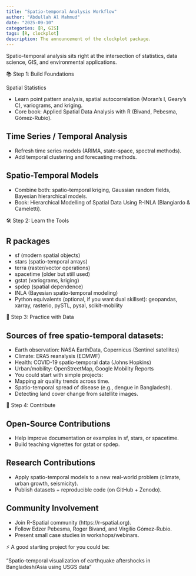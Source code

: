 ```yaml
---
title: "Spatio-temporal Analysis Workflow"
author: "Abdullah Al Mahmud"
date: "2025-09-10"
categories: [R, GIS]
tags: [R, clockplot]
description: The announcement of the clockplot package.
---
```


Spatio-temporal analysis sits right at the intersection of statistics, data science, GIS, and environmental applications.

📚 Step 1: Build Foundations

Spatial Statistics

- Learn point pattern analysis, spatial autocorrelation (Moran’s I, Geary’s C), variograms, and kriging.
- Core book: Applied Spatial Data Analysis with R (Bivand, Pebesma, Gómez-Rubio).

## Time Series / Temporal Analysis

- Refresh time series models (ARIMA, state-space, spectral methods).
- Add temporal clustering and forecasting methods.

## Spatio-Temporal Models

- Combine both: spatio-temporal kriging, Gaussian random fields, Bayesian hierarchical models.
- Book: Hierarchical Modelling of Spatial Data Using R-INLA (Blangiardo & Cameletti).

🛠 Step 2: Learn the Tools

## R packages

- sf (modern spatial objects)
- stars (spatio-temporal arrays)
- terra (raster/vector operations)
- spacetime (older but still used)
- gstat (variograms, kriging)
- spdep (spatial dependence)
- INLA (Bayesian spatio-temporal modeling)
- Python equivalents (optional, if you want dual skillset): geopandas, xarray, rasterio, pySTL, pysal, scikit-mobility

🔬 Step 3: Practice with Data

## Sources of free spatio-temporal datasets:

- Earth observation: NASA EarthData, Copernicus (Sentinel satellites)
- Climate: ERA5 reanalysis (ECMWF)
- Health: COVID-19 spatio-temporal data (Johns Hopkins)
- Urban/mobility: OpenStreetMap, Google Mobility Reports
- You could start with simple projects:
- Mapping air quality trends across time.
- Spatio-temporal spread of disease (e.g., dengue in Bangladesh).
- Detecting land cover change from satellite images.

🤝 Step 4: Contribute

## Open-Source Contributions

- Help improve documentation or examples in sf, stars, or spacetime.
- Build teaching vignettes for gstat or spdep.

## Research Contributions

- Apply spatio-temporal models to a new real-world problem (climate, urban growth, seismicity).
- Publish datasets + reproducible code (on GitHub + Zenodo).

## Community Involvement

- Join R-Spatial community (https://r-spatial.org).
- Follow Edzer Pebesma, Roger Bivand, and Virgilio Gómez-Rubio.
- Present small case studies in workshops/webinars.

⚡ A good starting project for you could be:

 “Spatio-temporal visualization of earthquake aftershocks in Bangladesh/Asia using USGS data”

